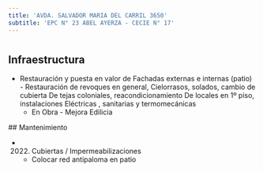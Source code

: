 ```yaml
---
title: 'AVDA. SALVADOR MARIA DEL CARRIL 3650'
subtitle: 'EPC N° 23 ABEL AYERZA - CECIE N° 17'
---
```


#
## Infraestructura

* Restauración y puesta en valor de
Fachadas externas e internas (patio) -
Restauración de revoques en general,
Cielorrasos, solados, cambio de cubierta
De tejas coloniales, reacondicionamiento
De locales en 1º piso, instalaciones
Eléctricas , sanitarias y termomecánicas 
    + En Obra - Mejora Edilicia 


 ## Mantenimiento

*  (2022) Cubiertas / Impermeabilizaciones 
    + Colocar red antipaloma en patio







